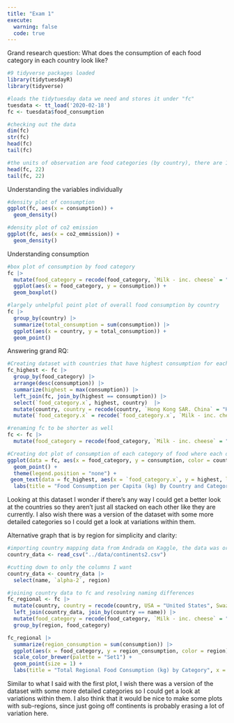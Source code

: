 ```yaml
---
title: "Exam 1"
execute: 
  warning: false
  code: true
---
```


Grand research question: What does the consumption of each food category in each country look like?

```r

#9 tidyverse packages loaded
library(tidytuesdayR)
library(tidyverse)

#loads the tidytuesday data we need and stores it under "fc"
tuesdata <- tt_load('2020-02-18')
fc <- tuesdata$food_consumption

```

```r

#checking out the data
dim(fc)
str(fc)
head(fc)
tail(fc)

```
```r

#the units of observation are food categories (by country), there are 11 food categories and 130 countries listed
head(fc, 22) 
tail(fc, 22)

```

Understanding the variables individually

```r

#density plot of consumption
ggplot(fc, aes(x = consumption)) +
  geom_density()

#density plot of co2 emission
ggplot(fc, aes(x = co2_emmission)) +
  geom_density()

```

Understanding consumption

```r

#box plot of consumption by food category
fc |>
  mutate(food_category = recode(food_category, `Milk - inc. cheese` = "Milk", `Nuts inc. Peanut Butter` = "Nuts", `Wheat and Wheat Products` = "Wheat")) |>
  ggplot(aes(x = food_category, y = consumption)) +
  geom_boxplot()

#largely unhelpful point plot of overall food consumption by country
fc |>
  group_by(country) |>
  summarize(total_consumption = sum(consumption)) |>
  ggplot(aes(x = country, y = total_consumption)) +
  geom_point()

```

Answering grand RQ:

```r

#Creating dataset with countries that have highest consumption for each category and renaming some stuff to be shorter. I imagine there is a better way to do this.
fc_highest <- fc |>
  group_by(food_category) |>
  arrange(desc(consumption)) |>
  summarize(highest = max(consumption)) |>
  left_join(fc, join_by(highest == consumption)) |>
  select(`food_category.x`, highest, country)  |>
  mutate(country, country = recode(country, `Hong Kong SAR. China` = "Hong Kong", `Taiwan. ROC` = "Taiwan", `United Arab Emirates` = "UAE")) |>
  mutate(`food_category.x` = recode(`food_category.x`, `Milk - inc. cheese` = "Milk", `Nuts inc. Peanut Butter` = "Nuts", `Wheat and Wheat Products` = "Wheat Products"))

#renaming fc to be shorter as well
fc <- fc |>
  mutate(food_category = recode(food_category, `Milk - inc. cheese` = "Milk", `Nuts inc. Peanut Butter` = "Nuts", `Wheat and Wheat Products` = "Wheat Products"))

#Creating dot plot of consumption of each category of food where each dot is a different country. I labeled only the top country in each category because otherwise it would get too cluttered. The legend had to be removed entirely :/
ggplot(data = fc, aes(x = food_category, y = consumption, color = country)) +
  geom_point() +
  theme(legend.position = "none") +
 geom_text(data = fc_highest, aes(x = `food_category.x`, y = highest, label = country), nudge_y = 17) +
  labs(title = "Food Consumption per Capita (kg) By Country and Category", x = "Food category", y = "Consumption (kg)", "Created 2025, data from Tidy Tuesday")

```
Looking at this dataset I wonder if there's any way I could get a better look at the countries so they aren't just all stacked on each other like they are currently. I also wish there was a version of the dataset with some more detailed categories so I could get a look at variations within them.

Alternative graph that is by region for simplicity and clarity:

```r

#importing country mapping data from Andrada on Kaggle, the data was originally taken from lukes on GitHub
country_data <- read_csv("../data/continents2.csv")

#cutting down to only the columns I want
country_data <- country_data |>
  select(name, `alpha-2`, region)

#joining country data to fc and resolving naming differences
fc_regional <- fc |>
  mutate(country, country = recode(country, USA = "United States", Swaziland = "Eswatini", `Hong Kong SAR. China` = "Hong Kong", `Bosnia and Herzegovina` = "Bosnia And Herzegovina", `Taiwan. ROC` = "Taiwan")) |>
  left_join(country_data, join_by(country == name)) |>
  mutate(food_category = recode(food_category, `Milk - inc. cheese` = "Milk", `Nuts inc. Peanut Butter` = "Nuts", `Wheat and Wheat Products` = "Wheat Products")) |>
  group_by(region, food_category) 

fc_regional |>
  summarize(region_consumption = sum(consumption)) |>
  ggplot(aes(x = food_category, y = region_consumption, color = region)) +
  scale_color_brewer(palette = "Set1") +
  geom_point(size = 1) +
  labs(title = "Total Regional Food Consumption (kg) by Category", x = "Category", y = "Consumption (kg)", color = "Region", caption = "Created 2025, data from Tidy Tuesday and lukes on GitHub")

```
Similar to what I said with the first plot, I wish there was a version of the dataset with some more detailed categories so I could get a look at variations within them. I also think that it would be nice to make some plots with sub-regions, since just going off continents is probably erasing a lot of variation here.
